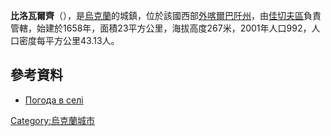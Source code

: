 <!-- 檔案不存在 [[Image:Біловарці.jpg|right]] -->
{{coord|48|1|50|N|23|41|39|E|scale:30000|display=title}}

'''比洛瓦爾齊'''（{{lang-uk|Біловарці}}），是[[烏克蘭|烏克蘭]]的城鎮，位於該國西部[[外喀爾巴阡州|外喀爾巴阡州]]，由[[佳切夫區|佳切夫區]]負責管轄，始建於1658年，面積23平方公里，海拔高度267米，2001年人口992，人口密度每平方公里43.13人。

==參考資料==
* [http://weather.in.ua/ua/zakarpatskaja/1285 Погода в селі ] {{Wayback|url=http://weather.in.ua/ua/zakarpatskaja/1285 |date=20161106041311 }}

{{Ukraine-geo-stub}}
[[Category:烏克蘭城市|Category:烏克蘭城市]]